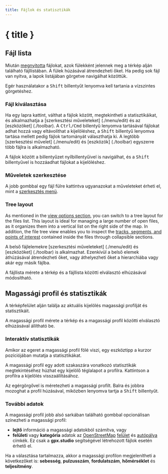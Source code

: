 ```yaml
---
title: Fájlok és statisztikák
---
```


<script>
</script>

# { title }

## Fájl lista

Miután [megnyitotta](./menu/file) fájlokat, azok fülekként jelennek meg a térkép alján található fájllistában.
A fülek húzásával átrendezheti őket.
Ha pedig sok fájl van nyitva, a lapok listájában görgetve navigálhat közöttük.

<DocsNote>

Egér használatakor a <kbd>Shift</kbd> billentyűt lenyomva kell tartania a vízszintes görgetéshez.

</DocsNote>

### Fájl kiválasztása

Ha egy lapra kattint, válthat a fájlok között, megtekintheti a statisztikáikat, és alkalmazhatja a [szerkesztési műveleteket] (./menu/edit) és az [eszközöket] (./toolbar).
A <kbd>Ctrl/Cmd</kbd> billentyű lenyomva tartásával fájlokat adhat hozzá vagy eltávolíthat a kijelöléshez, a <kbd>Shift</kbd> billentyű lenyomva tartása mellett pedig fájlok tartományát választhatja ki.
A legtöbb [szerkesztési művelet] (./menu/edit) és [eszközök] (./toolbar) egyszerre több fájlra is alkalmazható.

<DocsNote>

A fájlok között a billentyűzet nyílbillentyűivel is navigálhat, és a <kbd>Shift</kbd> billentyűvel is hozzáadhat fájlokat a kijelöléshez.

</DocsNote>

### Műveletek szerkesztése

A jobb gombbal egy fájl fülre kattintva ugyanazokat a műveleteket érheti el, mint a [szerkesztés menü](./menu/edit).

### Tree layout

As mentioned in the [view options section](./menu/view), you can switch to a tree layout for the files list.
This layout is ideal for managing a large number of open files, as it organizes them into a vertical list on the right side of the map.
In addition, the file tree view enables you to inspect the [tracks, segments, and points of interest](./gpx) contained inside the files through collapsible sections.

A belső fájlelemekre [szerkesztési műveleteket] (./menu/edit) és [eszközöket] (./toolbar) is alkalmazhat.
Ezenkívül a belső elemek áthúzásával átrendezheti őket, vagy áthelyezheti őket a hierarchiába vagy akár egy másik fájlba.

<DocsNote>

A fájllista mérete a térkép és a fájllista közötti elválasztó elhúzásával módosítható.

</DocsNote>

## Magassági profil és statisztikák

A térképfelület alján találja az aktuális kijelölés magassági profilját és statisztikáit.

<DocsNote>

A magassági profil mérete a térkép és a magassági profil közötti elválasztó elhúzásával állítható be.

</DocsNote>

### Interaktív statisztikák

Amikor az egeret a magassági profil fölé viszi, egy eszköztipp a kurzor pozíciójában mutatja a statisztikákat.

A magassági profil egy adott szakaszára vonatkozó statisztikák megtekintéséhez húzhat egy kijelölő téglalapot a profilra.
Kattintson a profilra a kijelölés visszaállításához.

Az egérgörgővel is méretezheti a magassági profilt. Balra és jobbra mozoghat a profil húzásával, miközben lenyomva tartja a <kbd>Shift</kbd> billentyűt.

### További adatok

A magassági profil jobb alsó sarkában található <kbd><ChartNoAxesColumn size="16" class="inline-block" style="margin-bottom: 2px"/></kbd> gombbal opcionálisan színezheti a magassági profil:

- **lejtő** információ a magassági adatokból számítva, vagy
- **felületi** vagy **kategória** adatok az <a href="https://www.openstreetmap.org/" target="_blank">OpenStreetMap</a> <a href="https: //wiki.openstreetmap.org/wiki/Key:surface" target="_blank">felület</a> és <a href="https://wiki.openstreetmap.org/wiki/Key:highway" target="_blank">autópálya</a> címkék.
  Ez csak a **gpx.studio** segítségével létrehozott fájlok esetén érhető el.

Ha a választása tartalmazza, akkor a magassági profilon megjelenítheti a következőket is: **sebesség**, **pulzusszám**, **fordulatszám**, **hőmérséklet** és **teljesítmény**.
